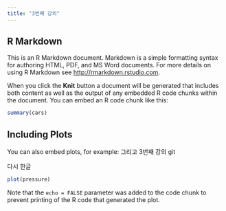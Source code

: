 ```yaml
---
title: "3번째 강의"
---
```


## R Markdown

This is an R Markdown document. Markdown is a simple formatting syntax for authoring HTML, PDF, and MS Word documents. For more details on using R Markdown see <http://rmarkdown.rstudio.com>.

When you click the **Knit** button a document will be generated that includes both content as well as the output of any embedded R code chunks within the document. You can embed an R code chunk like this:

```r
summary(cars)
```

## Including Plots

You can also embed plots, for example:
그리고 3번째 강의 git

다시 한글


```r
plot(pressure)
```

Note that the `echo = FALSE` parameter was added to the code chunk to prevent printing of the R code that generated the plot.
